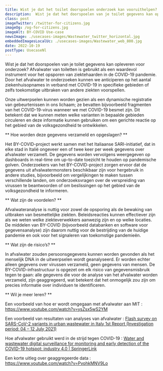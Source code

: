 ```yaml
---
title: Wist je dat het toilet doorspoelen onderzoek kan vooruithelpen?
description:  Wist je dat het doorspoelen van je toilet gegevens kan opleveren voor onderzoek?  Afvalwater van toiletten is gebruikt als een waardevol instrument voor het opsporen van ziektehaarden in de COVID-19 pandemie.
class: post
imageTwitter: /twitter-for-citizens.jpg
imageOg: /og-for-citizens.jpg
imageAlt: BY-COVID Use-case
newsImage: ./usecases-images/Wastewater_twitter_horizontal.jpg
embeddedImagesLocalUc: ./usecases-images/Wastewater_web_800.jpg
date: 2022-10-19
postType: UsecaseNl
---
```


Wist je dat het doorspoelen van je toilet gegevens kan opleveren voor onderzoek?  Afvalwater van toiletten is gebruikt als een waardevol instrument voor het opsporen van ziektehaarden in de COVID-19 pandemie. Door het afvalwater te onderzoeken kunnen we anticiperen op het aantal ziekenhuisopnames in verband met COVID-19 in specifieke gebieden of zelfs toekomstige uitbraken van andere ziekten voorspellen.

Onze uitwerpselen kunnen worden gezien als een dynamische registratie van gebeurtenissen in ons lichaam; ze bevatten bijvoorbeeld fragmenten van het COVID-19-virus wanneer we met COVID-19 besmet zijn. Dit betekent dat we kunnen meten welke varianten in bepaalde gebieden circuleren en deze informatie kunnen gebruiken om een gerichte reactie op het gebied van de volksgezondheid te ontwikkelen.

** Hoe worden deze gegevens verzameld en opgeslagen? **

Het BY-COVID-project werkt samen met het Italiaanse SARI-initiatief, dat in elke stad in Italië ongeveer een of twee keer per week gegevens over afvalwater verzamelt. De gegevens worden vervolgens weergegeven op dashboards in real-time om up-to-date toezicht te houden op pandemische golven. Onderzoekers van het BY-COVID-project zorgen ervoor dat de gegevens uit afvalwatermonsters beschikbaar zijn voor hergebruik in andere studies, bijvoorbeeld om vergelijkingen te maken tussen verschillende landen, om onderzoeksvragen over de verspreiding van virussen te beantwoorden of om beslissingen op het gebied van de volksgezondheid te informeren.

** Wat zijn de voordelen? **

Afvalwateranalyse is nuttig voor zowel de opsporing als de bewaking van uitbraken van besmettelijke ziekten. Beleidsreacties kunnen effectiever zijn als we weten welke ziekteverwekkers aanwezig zijn en op welke locaties. De middelen van BY-COVID (bijvoorbeeld databanken en software voor gegevensanalyse) zijn daarom nuttig voor de bestrijding van de huidige pandemie en ook voor het signaleren van toekomstige pandemieën.

** Wat zijn de risico’s? **

In afvalwater zouden persoonsgegevens kunnen worden gevonden als het menselijk DNA in de uitwerpselen wordt geanalyseerd. Er worden echter alleen gegevens over virussen verzameld, geen gegevens van mensen. De BY-COVID-infrastructuur is opgezet om elk risico van gegevensmisbruik tegen te gaan: alle gegevens die voor de analyse van het afvalwater worden verzameld, zijn geaggregeerd, wat betekent dat het onmogelijk zou zijn om precies informatie over individuen te identificeren.
 
** Wil je meer leren? **

Een voorbeeld van hoe er wordt omgegaan met afvalwater aan MIT : https://www.youtube.com/watch?v=ysZsx5wS2YM

Een voorbeeld van resultaten van analyses van afvalwater : [Flash survey on SARS-CoV-2 variants in urban wastewater in Italy 1st Report (Investigation period: 04 – 12 July 2021)](https://www.iss.it/documents/20126/0/Flash+survey+SARS-CoV-2+wastewater+Italy+-+July+2021+final+081321.pdf/3476ffae-2b12-e0d3-68d7-552075ea7c0b?t=1631115343133)

Hoe afvalwater gebruikt werd in de strijd tegen COVID-19 : [Water and wastewater digital surveillance for monitoring and early detection of the COVID-19 hotspot: industry 4.0 | SpringerLink](https://link.springer.com/article/10.1007/s13762-022-03982-7)

Een korte uitleg over geaggregeerde data : https://www.youtube.com/watch?v=PvohkMNV9Lo